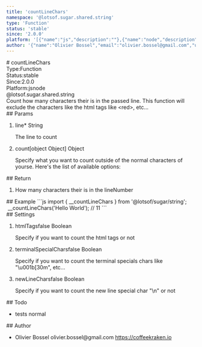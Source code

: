 ```yaml
---
title: 'countLineChars'
namespace: '@lotsof.sugar.shared.string'
type: 'Function'
status: 'stable'
since: '2.0.0'
platform: '[{"name":"js","description":""},{"name":"node","description":""}]'
author: '{"name":"Olivier Bossel","email":"olivier.bossel@gmail.com","url":"https://coffeekraken.io"}'
---
```

<div class="docmap-mdx">
# countLineChars
<div class="_metas">
<div class="_type"><span class="_type-label">Type:</span><span class="_type-value">Function</span></div>
<div class="_status"><span class="_status-label">Status:</span><span class="_status-value -stable">stable</span></div>
<div class="_since"><span class="_since-label">Since:</span><span class="_since-value">2.0.0</span></div>
<div class="_platform"><span class="_platform-label">Platform:</span><span class="_platform-value -js">js</span><span class="_platform-value -node">node</span></div>
</div>
<div class="_namespace">@lotsof.sugar.shared.string</div>
<div class="_description">
Count how many characters their is in the passed line.
This function will exclude the characters like the html tags like &lt;red&gt;, etc...
</div>
<div class="_params">
## Params
<ol class="_list">
<li class="_item">
<span class="_name">line<span class="_required">*</span></span><span class="_default"></span> <span class="_type">String</span>
<p class="_description">The line to count</p>
</li>
<li class="_item">
<span class="_name">count</span><span class="_default">&lsqb;object Object&rsqb;</span> <span class="_type">Object</span>
<p class="_description">Specify what you want to count outside of the normal characters of yourse&period; Here&apos;s the list of available options&colon;</p>
</li>
</ol>
</div>
<div class="_return">
## Return
<ol class="_list">
<li class="_item">
<span class="_description">How many characters their is in the line</span><span class="_default"></span><span class="_type">Number</span>
</li>
</ol>
</div>
<div class="_examples">
## Example
```js
import { __countLineChars } from '@lotsof/sugar/string';
 __countLineChars('Hello <red>World</red>'); // 11
```
</div>
<div class="_settings">
## Settings
<ol class="_list">
<li class="_item">
<span class="_name">htmlTags</span><span class="_default">false</span> <span class="_type">Boolean</span>
<p class="_description">Specify if you want to count the html tags or not</p>
</li>
<li class="_item">
<span class="_name">terminalSpecialChars</span><span class="_default">false</span> <span class="_type">Boolean</span>
<p class="_description">Specify if you want to count the terminal specials chars like "\u001b[30m", etc...</p>
</li>
<li class="_item">
<span class="_name">newLineChars</span><span class="_default">false</span> <span class="_type">Boolean</span>
<p class="_description">Specify if you want to count the new line special char "\n" or not</p>
</li>
</ol>
</div>
<div class="_todo">
## Todo
<ul class="_list">
<li class="_item">
<span class="_description">tests</span>
<span class="_priority -normal">normal</span>
</li>
</ul>
</div>
<div class="_author">
## Author
<ul class="_list">
<li class="_item">
<span class="_name">Olivier Bossel</span>
<span class="_email">olivier.bossel@gmail.com</span>
<a href="https://coffeekraken.io" target="_blank" class="_url">https://coffeekraken.io</a>
</li>
</ul>
</div>
</div>